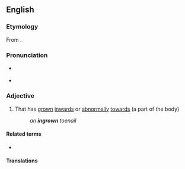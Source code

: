==English==

===Etymology===
From {{pre|en|in|grown}}.

===Pronunciation===
* {{a|UK}} {{IPA|en|/ɪnˈɡɹəʊn/}}
* {{a|US}} {{IPA|en|/ɪnˈɡɹoʊn/}}

===Adjective===
{{en-adj}}

# That has [[grown]] [[inwards]] or [[abnormally]] [[towards]] (a part of the body)
#: ''an '''ingrown''' toenail''

====Related terms====
* {{l|en|ingrow}}

====Translations====
{{trans-top|that has grown inwards or abnormally towards (part of the body)}}
{{trans-mid}}
{{trans-bottom}}
